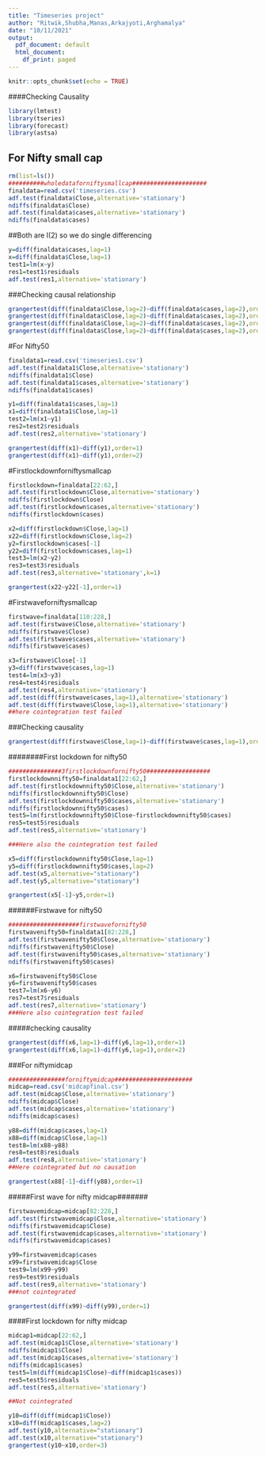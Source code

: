 ---
title: "Timeseries project"
author: "Ritwik,Shubha,Manas,Arkajyoti,Arghamalya"
date: "10/11/2021"
output:
  pdf_document: default
  html_document:
    df_print: paged
---

```{r setup, include=FALSE}
knitr::opts_chunk$set(echo = TRUE)
```

####Checking Causality
```{r cars}
library(lmtest)
library(tseries)
library(forecast)
library(astsa)
```
## For Nifty small cap
```{r For Nifty small cap}
rm(list=ls())
##########wholedataforniftysmallcap#####################
finaldata=read.csv('timeseries.csv')
adf.test(finaldata$Close,alternative='stationary')
ndiffs(finaldata$Close)
adf.test(finaldata$cases,alternative='stationary')
ndiffs(finaldata$cases)

```
##Both are I(2) so we do single differencing

```{r}
y=diff(finaldata$cases,lag=1)
x=diff(finaldata$Close,lag=1)
test1=lm(x~y)
res1=test1$residuals
adf.test(res1,alternative='stationary')
```
###Checking causal relationship

```{r}
grangertest(diff(finaldata$Close,lag=2)~diff(finaldata$cases,lag=2),order=1)
grangertest(diff(finaldata$Close,lag=2)~diff(finaldata$cases,lag=2),order=2)
grangertest(diff(finaldata$Close,lag=2)~diff(finaldata$cases,lag=2),order=3)
grangertest(diff(finaldata$Close,lag=2)~diff(finaldata$cases,lag=2),order=4)
```
#For Nifty50
```{r}
finaldata1=read.csv('timeseries1.csv')
adf.test(finaldata1$Close,alternative='stationary')
ndiffs(finaldata1$Close)
adf.test(finaldata1$cases,alternative='stationary')
ndiffs(finaldata1$cases)
```
```{r}
y1=diff(finaldata1$cases,lag=1)
x1=diff(finaldata1$Close,lag=1)
test2=lm(x1~y1)
res2=test2$residuals
adf.test(res2,alternative='stationary')
```
```{r}
grangertest(diff(x1)~diff(y1),order=1)
grangertest(diff(x1)~diff(y1),order=2)
```
#Firstlockdownforniftysmallcap
```{r}
firstlockdown=finaldata[22:62,]
adf.test(firstlockdown$Close,alternative='stationary')
ndiffs(firstlockdown$Close)
adf.test(firstlockdown$cases,alternative='stationary')
ndiffs(firstlockdown$cases)
```

```{r}
x2=diff(firstlockdown$Close,lag=1)
x22=diff(firstlockdown$Close,lag=2)
y2=firstlockdown$cases[-1]
y22=diff(firstlockdown$cases,lag=1)
test3=lm(x2~y2)
res3=test3$residuals
adf.test(res3,alternative='stationary',k=1)
```
```{r}
grangertest(x22~y22[-1],order=1)
```
#Firstwaveforniftysmallcap
```{r}
firstwave=finaldata[110:228,]
adf.test(firstwave$Close,alternative='stationary')
ndiffs(firstwave$Close)
adf.test(firstwave$cases,alternative='stationary')
ndiffs(firstwave$cases)
```
```{r}
x3=firstwave$Close[-1]
y3=diff(firstwave$cases,lag=1)
test4=lm(x3~y3)
res4=test4$residuals
adf.test(res4,alternative='stationary')
adf.test(diff(firstwave$cases,lag=1),alternative='stationary')
adf.test(diff(firstwave$Close,lag=1),alternative='stationary')
##here cointegration test failed
```
###Checking causality

```{r}
grangertest(diff(firstwave$Close,lag=1)~diff(firstwave$cases,lag=1),order=1)
```


########First lockdown for nifty50


```{r}
###############3firstlockdownfornifty50##################
firstlockdownnifty50=finaldata1[22:62,]
adf.test(firstlockdownnifty50$Close,alternative='stationary')
ndiffs(firstlockdownnifty50$Close)
adf.test(firstlockdownnifty50$cases,alternative='stationary')
ndiffs(firstlockdownnifty50$cases)
test5=lm(firstlockdownnifty50$Close~firstlockdownnifty50$cases)
res5=test5$residuals
adf.test(res5,alternative='stationary')

###Here also the cointegration test failed
```


```{r}
x5=diff(firstlockdownnifty50$Close,lag=1)
y5=diff(firstlockdownnifty50$cases,lag=2)
adf.test(x5,alternative="stationary")
adf.test(y5,alternative="stationary")
```
```{r}
grangertest(x5[-1]~y5,order=1)
```

######Firstwave for nifty50

```{r}
####################firstwavefornifty50
firstwavenifty50=finaldata1[82:228,]
adf.test(firstwavenifty50$Close,alternative='stationary')
ndiffs(firstwavenifty50$Close)
adf.test(firstwavenifty50$cases,alternative='stationary')
ndiffs(firstwavenifty50$cases)

```
```{r}
x6=firstwavenifty50$Close
y6=firstwavenifty50$cases
test7=lm(x6~y6)
res7=test7$residuals
adf.test(res7,alternative='stationary')
###Here also cointegration test failed
```
#####checking causality

```{r}
grangertest(diff(x6,lag=1)~diff(y6,lag=1),order=1)
grangertest(diff(x6,lag=1)~diff(y6,lag=1),order=2)
```
###For niftymidcap

```{r}
################forniftymidcap######################
midcap=read.csv('midcapfinal.csv')
adf.test(midcap$Close,alternative='stationary')
ndiffs(midcap$Close)
adf.test(midcap$cases,alternative='stationary')
ndiffs(midcap$cases)
```

```{r}
y88=diff(midcap$cases,lag=1)
x88=diff(midcap$Close,lag=1)
test8=lm(x88~y88)
res8=test8$residuals
adf.test(res8,alternative='stationary')
##Here cointegrated but no causation
```
```{r}
grangertest(x88[-1]~diff(y88),order=1)
```

#####First wave for nifty midcap#######

```{r}
firstwavemidcap=midcap[82:228,]
adf.test(firstwavemidcap$Close,alternative='stationary')
ndiffs(firstwavemidcap$Close)
adf.test(firstwavemidcap$cases,alternative='stationary')
ndiffs(firstwavemidcap$cases)
```

```{r}
y99=firstwavemidcap$cases
x99=firstwavemidcap$Close
test9=lm(x99~y99)
res9=test9$residuals
adf.test(res9,alternative='stationary')
###not cointegrated
```
```{r}
grangertest(diff(x99)~diff(y99),order=1)
```
####First lockdown for nifty midcap
```{r}
midcap1=midcap[22:62,]
adf.test(midcap1$Close,alternative='stationary')
ndiffs(midcap1$Close)
adf.test(midcap1$cases,alternative='stationary')
ndiffs(midcap1$cases)
test5=lm(diff(midcap1$Close)~diff(midcap1$cases))
res5=test5$residuals
adf.test(res5,alternative='stationary')

##Not cointegrated
```
```{r}
y10=diff(diff(midcap1$Close))
x10=diff(midcap1$cases,lag=2)
adf.test(y10,alternative="stationary")
adf.test(x10,alternative="stationary")
grangertest(y10~x10,order=3)
```


